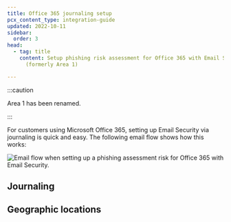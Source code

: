```yaml
---
title: Office 365 journaling setup
pcx_content_type: integration-guide
updated: 2022-10-11
sidebar:
  order: 3
head:
  - tag: title
    content: Setup phishing risk assessment for Office 365 with Email Security
      (formerly Area 1)

---
```



:::caution

Area 1 has been renamed. <Render file="rename-area1-to-ces" />


:::

For customers using Microsoft Office 365, setting up Email Security via journaling is quick and easy. The following email flow shows how this works:

![Email flow when setting up a phishing assessment risk for Office 365 with Email Security.](~/assets/images/email-security/deployment/api-setup/journaling/office365-journaling-flow.png)

<Render file="deployment/o365-gcc" />

## Journaling

<Render file="deployment/journaling-connector" />

## Geographic locations

<Render file="deployment/bcc-table-geographic-locations" />
